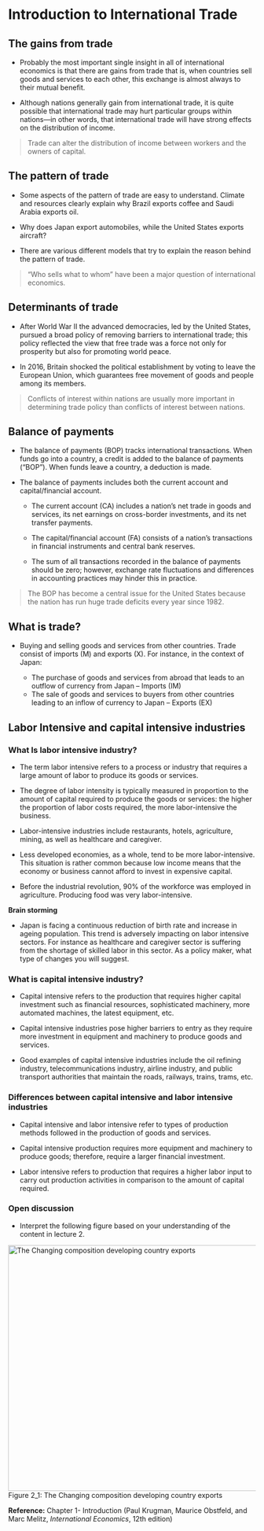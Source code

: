 # Introduction to International Trade

## The gains from trade

-   Probably the most important single insight in all of international economics is that there are gains from trade that is, when countries sell goods and services to each other, this exchange is almost always to their mutual benefit.

-   Although nations generally gain from international trade, it is quite possible that international trade may hurt particular groups within nations---in other words, that international trade will have strong effects on the distribution of income.

> Trade can alter the distribution of income between workers and the owners of capital.

## The pattern of trade

-   Some aspects of the pattern of trade are easy to understand. Climate and resources clearly explain why Brazil exports coffee and Saudi Arabia exports oil.

-   Why does Japan export automobiles, while the United States exports aircraft?

-   There are various different models that try to explain the reason behind the pattern of trade.

> "Who sells what to whom" have been a major question of international economics.

## Determinants of trade

-   After World War II the advanced democracies, led by the United States, pursued a broad policy of removing barriers to international trade; this policy reflected the view that free trade was a force not only for prosperity but also for promoting world peace.

-   In 2016, Britain shocked the political establishment by voting to leave the European Union, which guarantees free movement of goods and people among its members.

> Conflicts of interest within nations are usually more important in determining trade policy than conflicts of interest between nations.

## Balance of payments

-   The balance of payments (BOP) tracks international transactions. When funds go into a country, a credit is added to the balance of payments ("BOP"). When funds leave a country, a deduction is made.

-   The balance of payments includes both the current account and capital/financial account.

    -   The current account (CA) includes a nation's net trade in goods and services, its net earnings on cross-border investments, and its net transfer payments.

    -   The capital/financial account (FA) consists of a nation's transactions in financial instruments and central bank reserves.

    -   The sum of all transactions recorded in the balance of payments should be zero; however, exchange rate fluctuations and differences in accounting practices may hinder this in practice.

> The BOP has become a central issue for the United States because the nation has run huge trade deficits every year since 1982.

## What is trade?

-   Buying and selling goods and services from other countries. Trade consist of imports (M) and exports (X). For instance, in the context of Japan:

    -   The purchase of goods and services from abroad that leads to an outflow of currency from Japan -- Imports (IM)
    -   The sale of goods and services to buyers from other countries leading to an inflow of currency to Japan -- Exports (EX)

## Labor Intensive and capital intensive industries

### What Is labor intensive industry?

-   The term labor intensive refers to a process or industry that requires a large amount of labor to produce its goods or services.

-   The degree of labor intensity is typically measured in proportion to the amount of capital required to produce the goods or services: the higher the proportion of labor costs required, the more labor-intensive the business.

-   Labor-intensive industries include restaurants, hotels, agriculture, mining, as well as healthcare and caregiver.

-   Less developed economies, as a whole, tend to be more labor-intensive. This situation is rather common because low income means that the economy or business cannot afford to invest in expensive capital.

-   Before the industrial revolution, 90% of the workforce was employed in agriculture. Producing food was very labor-intensive.

**Brain storming**

-   Japan is facing a continuous reduction of birth rate and increase in ageing population. This trend is adversely impacting on labor intensive sectors. For instance as healthcare and caregiver sector is suffering from the shortage of skilled labor in this sector. As a policy maker, what type of changes you will suggest.

### What is capital intensive industry?

-   Capital intensive refers to the production that requires higher capital investment such as financial resources, sophisticated machinery, more automated machines, the latest equipment, etc.

-   Capital intensive industries pose higher barriers to entry as they require more investment in equipment and machinery to produce goods and services.

-   Good examples of capital intensive industries include the oil refining industry, telecommunications industry, airline industry, and public transport authorities that maintain the roads, railways, trains, trams, etc.

### Differences between capital intensive and labor intensive industries

-   Capital intensive and labor intensive refer to types of production methods followed in the production of goods and services.

-   Capital intensive production requires more equipment and machinery to produce goods; therefore, require a larger financial investment.

-   Labor intensive refers to production that requires a higher labor input to carry out production activities in comparison to the amount of capital required.

### Open discussion

-   Interpret the following figure based on your understanding of the content in lecture 2.

![The Changing composition developing country exports](figures/L2/Fig_L2_1.jpg){width="550" height="500"} Figure 2_1: The Changing composition developing country exports

**Reference:** Chapter 1- Introduction (Paul Krugman, Maurice Obstfeld, and Marc Melitz, *International Economics*, 12th edition)
